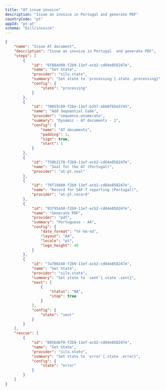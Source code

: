 ```yaml
---
title: "AT issue invoice"
description: "Issue an invoice in Portugal and generate PDF"
countryCode: "pt"
appId: "pt-at"
schema: "bill/invoice"
---
```


```json
{
    "name": "Issue AT document",
    "description": "Issue an invoice in Portugal  and generate PDF",
    "steps": [
        {
            "id": "6f884d90-f2b9-11ef-acb2-cd64e858247e",
            "name": "Set State",
            "provider": "silo.state",
            "summary": "Set state to `processing`{.state .processing}",
            "config": {
                "state": "processing"
            }
        },
        {
            "id": "78055c60-f2be-11ef-b357-abb0f65e5f45",
            "name": "Add Sequential Code",
            "provider": "sequence.enumerate",
            "summary": "Dynamic · AT documents · 1",
            "config": {
                "name": "AT documents",
                "padding": 1,
                "sign": true,
                "start": 1
            }
        },
        {
            "id": "750b2170-f2b9-11ef-acb2-cd64e858247e",
            "name": "Seal for the AT (Portugal)",
            "provider": "at-pt.seal"
        },
        {
            "id": "76f194b0-f2b9-11ef-acb2-cd64e858247e",
            "name": "Record for SAF-T reporting (Portugal)",
            "provider": "at-pt.record"
        },
        {
            "id": "93795a50-f2b9-11ef-acb2-cd64e858247e",
            "name": "Generate PDF",
            "provider": "pdf",
            "summary": "Portuguese - A4",
            "config": {
                "date_format": "%Y-%m-%d",
                "layout": "A4",
                "locale": "pt",
                "logo_height": 40
            }
        },
        {
            "id": "7a708240-f2b9-11ef-acb2-cd64e858247e",
            "name": "Set State",
            "provider": "silo.state",
            "summary": "Set state to `sent`{.state .sent}",
            "next": [
                {
                    "status": "NA",
                    "stop": true
                }
            ],
            "config": {
                "state": "sent"
            }
        }
    ],
    "rescue": [
        {
            "id": "805bdbf0-f2b9-11ef-acb2-cd64e858247e",
            "name": "Set State",
            "provider": "silo.state",
            "summary": "Set state to `error`{.state .error}",
            "config": {
                "state": "error"
            }
        }
    ]
}
```